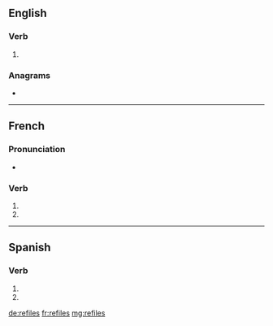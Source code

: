 {{also|refilés}}
==English==

===Verb===
{{head|en|verb form}}

# {{en-third-person singular of|refile}}

===Anagrams===
* {{l|en|reliefs}}

----

==French==

===Pronunciation===
* {{homophones|lang=fr|refile|refilent}}

===Verb===
{{fr-verb-form}}

# {{inflection of|refiler||2|s|pres|indc|lang=fr}}
# {{inflection of|refiler||2|s|pres|subj|lang=fr}}

----

==Spanish==

===Verb===
{{head|es|verb form}}

# {{es-verb form of|refilar|ending=-ar|mood=subjunctive|tense=present|number=s|person=2|formal=n}}
# {{es-verb form of|refilar|ending=-ar|mood=imperative|number=s|person=2|formal=n|sense=negative}}

[[de:refiles]]
[[fr:refiles]]
[[mg:refiles]]